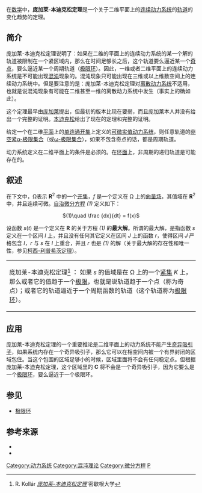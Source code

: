 在[[数学|数学]]中，'''庞加莱-本迪克松定理'''是一个关于二维平面上的[[连续动力系统|连续动力系统]]的[[轨道|轨道]]的变化趋势的定理。

== 简介 ==
庞加莱-本迪克松定理说明了：如果在二维的平面上的连续动力系统的某一个解的轨道被限制在一个紧区域内，那么在时间足够长之后，这个轨道要么逼近某一个[[不动点|奇点]]，要么逼近某一个周期轨道（[[极限环|极限环]]）。因此，一维或者二维平面上的连续动力系统是不可能出现[[混沌理论|混沌]]现象的。混沌现象只可能出现在三维或以上维数空间上的连续动力系统中。但是要注意的是：庞加莱-本迪克松定理对[[离散动力系统|离散动力系统]]不适用，也就是说混沌现象有可能在二维甚至一维的离散动力系统中发生（事实上的确如此）。

这个定理最早由[[儒勒·昂利·庞加莱|庞加莱]]提出，但最初的版本比现在要弱，而且庞加莱本人并没有给出一个完整的证明。[[伊瓦·奥托·本迪克松|本迪克松]]给出了现在的定理和完整的证明。

给定一个在二维[[平面_(数学)|平面]]上的[[单连通|单连通]][[开集|开集]]上定义的[[微分方程|可微实值动力系统]]，则任意轨道的[[空集|非空]][[紧集|紧]][[极限集合|α-极限集合]]（或[[ω-极限集合|ω-极限集合]]），如果不包含奇点的话，都是周期轨道。

动力系统定义在二维平面上的条件是必须的。在[[环面|环面]]上，非周期的递归轨道是可能存在的。

== 叙述 ==

在下文中，Ω表示 '''R'''<sup>2</sup> 中的一个[[开集|开集]]，''f'' 是一个定义在 Ω 上的[[向量场|向量场]]，其值域在 '''R'''<sup>2</sup> 中，并且连续可微。[[自治系统_(数学)|自治微分方程]] ''(1)'' 定义如下：

<center><math>(1)\quad \frac {dx}{dt} = f(x)</math></center>

设函数 ''s''(''t'') 是一个定义在 '''R''' 的关于方程 ''(1)'' 的'''最大解'''。所谓的最大解，是指函数 ''s'' 定义在一个区间 ''I'' 上，并且没有任何其它定义在区间 ''J'' 上的函数 ''r''，使得区间 ''J'' 严格包含 ''I''，''r'' 与 ''s'' 在 ''I'' 上重合，并且 ''r'' 也是 ''(1)'' 的解（关于最大解的存在性和唯一性，参见[[柯西-利普希茨定理|柯西-利普希茨定理]]）。
{| class="wikitable" border="1"
|-
|庞加莱-本迪克松定理<ref>R. Kollár ''[http://www.math.lsa.umich.edu/~kollar/math404/poincare.pdf 庞加莱-本迪克松定理]'' 密歇根大学</ref> ：
如果 ''s'' 的值域是在 Ω 上的一个[[紧集|紧集]] ''K'' 上，那么或者它的值趋于一个[[极限|极限]]，也就是说轨道趋于一个点（称为奇点）；或者它的轨道逼近于一个周期函数的轨道（这个轨道称为[[极限环|极限环]]）。
|}

== 应用 ==
庞加莱-本迪克松定理的一个重要推论是二维平面上的动力系统不能产生[[奇异吸引子|奇异吸引子]]，如果系统内存在一个奇异吸引子，那么它可以在相空间内被一个有界封闭的区域包住。当这个包围的区域足够小的时候，区域里面将不会有任何稳定点。但根据庞加莱-本迪克松定理，这个区域里的 '''C''' 将不会是一个奇异吸引子，因为它要么是一个[[极限环|极限环]]，要么逼近于一个极限环。

== 参见 ==

* [[极限环|极限环]]

== 参考来源 ==
<references/>

* {{citation|last=本迪克松|first=伊瓦 |title= Sur les courbes définies par des équations différentielles
|journal=Acta Mathematica
|publisher=Springer Netherlands 
|volume =24|issue=1 |year= 1901
|doi	=10.1007/BF02403068
|pages	=1–88}}
* {{citation|last=庞加莱|first=H.|chapter=Sur les courbes définies par une équation différentielle|volume=1|title=Oeuvres|place=巴黎|year=1892}}

[[Category:动力系统|Category:动力系统]]
[[Category:混沌理论|Category:混沌理论]]
[[Category:微分方程|Category:微分方程]]
[[Category:数学定理|P]]